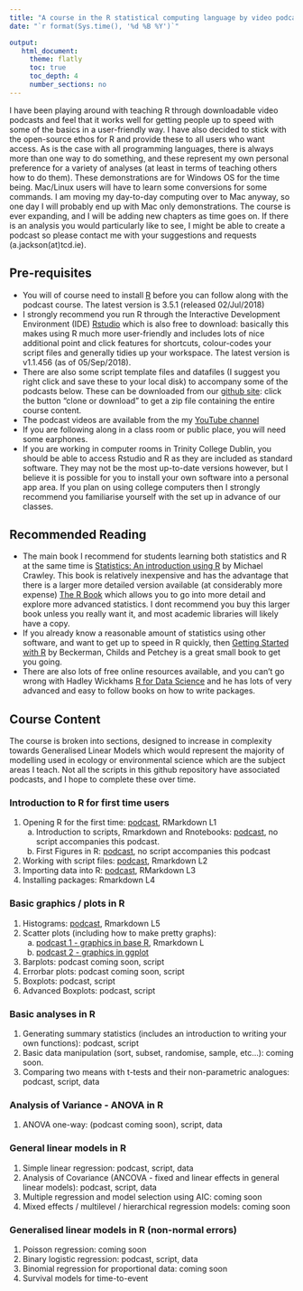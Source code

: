 ```yaml
---
title: "A course in the R statistical computing language by video podcast"
date: "`r format(Sys.time(), '%d %B %Y')`"

output:
   html_document:
     theme: flatly
     toc: true
     toc_depth: 4
     number_sections: no
---
```



I have been playing around with teaching R through downloadable video podcasts and feel that it works well for getting people up to speed with some of the basics in a user-friendly way. I have also decided to stick with the open-source ethos for R and provide these to all users who want access. As is the case with all programming languages, there is always more than one way to do something, and these represent my own personal preference for a variety of analyses (at least in terms of teaching others how to do them). These demonstrations are for Windows OS for the time being. Mac/Linux users will have to learn some conversions for some commands. I am moving my day-to-day computing over to Mac anyway, so one day I will probably end up with Mac only demonstrations. The course is ever expanding, and I will be adding new chapters as time goes on. If there is an analysis you would particularly like to see, I might be able to create a podcast so please contact me with your suggestions and requests (a.jackson(at)tcd.ie).


## Pre-requisites

- You will of course need to install [R](https://cran.r-project.org/) before you can follow along with the podcast course. The latest version is 3.5.1 (released 02/Jul/2018)
- I strongly recommend you run R through the Interactive Development Environment (IDE) [Rstudio](https://www.rstudio.com) which is also free to download: basically this makes using R much more user-friendly and includes lots of nice additional point and click features for shortcuts, colour-codes your script files and generally tidies up your workspace. The latest version is v1.1.456 (as of 05/Sep/2018).
- There are also some script template files and datafiles (I suggest you right click and save these to your local disk) to accompany some of the podcasts below. These can be downloaded from our [github site](https://github.com/adzidic/R_lectures): click the button "clone or download" to get a zip file containing the entire course content. 
- The podcast videos are available from the my [YouTube channel ](https://www.youtube.com/playlist?list=PLXXzyqr0tEhPRNDuEQ6wcvMcpAkGRjVqs)
- If you are following along in a class room or public place, you will need some earphones.
- If you are working in computer rooms in Trinity College Dublin, you should be able to access Rstudio and R as they are included as standard software. They may not be the most up-to-date versions however, but I believe it is possible for you to install your own software into a personal app area. If you plan on using college computers then I strongly recommend you familiarise yourself with the set up in advance of our classes.

## Recommended Reading

- The main book I recommend for students learning both statistics and R at the same time is [Statistics: An introduction using R](https://www.wiley.com/en-ie/Statistics%3A+An+Introduction+Using+R%2C+2nd+Edition-p-9781118941102) by Michael Crawley. This book is relatively inexpensive and has the advantage that there is a larger more detailed version available (at considerably more expense) [The R Book](https://www.wiley.com/en-ie/The+R+Book%2C+2nd+Edition-p-9781118448960) which allows you to go into more detail and explore more advanced statistics. I dont recommend you buy this larger book unless you really want it, and most academic libraries will likely have a copy.
- If you already know a reasonable amount of statistics using other software, and want to get up to speed in R quickly, then [Getting Started with R](https://global.oup.com/academic/product/getting-started-with-r-9780198787846?cc=ie&lang=en&) by Beckerman, Childs and Petchey is a great small book to get you going.
- There are also lots of free online resources available, and you can't go wrong with Hadley Wickhams [R for Data Science](http://r4ds.had.co.nz) and he has lots of very advanced and easy to follow books on how to write packages. 


## Course Content

The course is broken into sections, designed to increase in complexity towards Generalised Linear Models which would represent the majority of modelling used in ecology or environmental science which are the subject areas I teach. Not all the scripts in this github repository have associated podcasts, and I hope to complete these over time.

### Introduction to R for first time users

  1. Opening R for the first time: [podcast](https://youtu.be/GvhbhYvwxvA), RMarkdown L1
      a. Introduction to scripts, Rmarkdown and Rnotebooks: [podcast](https://youtu.be/ddgNEeD0TQ8), no script accompanies this podcast.
      b. First Figures in R: [podcast](https://youtu.be/3PbKwf1w3Zs), no script accompanies this podcast
  2. Working with script files: [podcast](https://youtu.be/Nd8oQbL6qP0), Rmarkdown L2
  3. Importing data into R: [podcast](https://youtu.be/64MZO2OKMDs), RMarkdown L3
  4. Installing packages: Rmarkdown L4

### Basic graphics / plots in R

  1. Histograms: [podcast](https://youtu.be/iQOR5cI4ZQQ), Rmarkdown L5
  2. Scatter plots (including how to make pretty graphs): 
      a. [podcast 1 - graphics in base R](https://youtu.be/QMu5riQ1rd8), Rmarkdown L
      b. [podcast 2 - graphics in ggplot]()
  3. Barplots: podcast coming soon, script
  4. Errorbar plots: podcast coming soon, script
  5. Boxplots: podcast, script
  6. Advanced Boxplots: podcast, script

### Basic analyses in R

  1. Generating summary statistics (includes an introduction to writing your own functions): podcast, script
  2. Basic data manipulation (sort, subset, randomise, sample, etc...): coming soon.
  3. Comparing two means with t-tests and their non-parametric analogues: podcast, script, data

### Analysis of Variance - ANOVA in R

  1. ANOVA one-way: (podcast coming soon), script, data

### General linear models in R

  1. Simple linear regression: podcast, script, data
  2. Analysis of Covariance (ANCOVA - fixed and linear effects in general linear models): podcast, script, data
  3. Multiple regression and model selection using AIC: coming soon
  4. Mixed effects / multilevel / hierarchical regression models: coming soon

### Generalised linear models in R (non-normal errors)

  1. Poisson regression: coming soon
  2. Binary logistic regression: podcast, script, data
  3. Binomial regression for proportional data: coming soon
  4. Survival models for time-to-event




